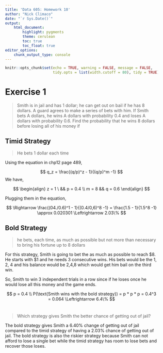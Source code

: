 ```yaml
---
title: 'Data 605: Homework 10'
author: "Nick Climaco"
date: "`r Sys.Date()`"
output:
    html_document:
        highlight: pygments
        theme: cerulean
        toc: true
        toc_float: true
editor_options:
    chunk_output_type: console
---
```


```r
knitr::opts_chunk$set(echo = TRUE, warning = FALSE, message = FALSE,
                      tidy.opts = list(width.cutoff = 80), tidy = TRUE)
```

# Exercise 1 {.tabset}

> Smith is in jail and has 1 dollar; he can get out on bail if he has 8 dollars.
A guard agrees to make a series of bets with him. If Smith bets A dollars,
he wins A dollars with probability 0.4 and loses A dollars with probability 0.6.
Find the probability that he wins 8 dollars before losing all of his money if

## Timid Strategy

> He bets 1 dollar each time

Using the equation in chp12 page 489,

$$
q_z = \frac{(q/p)^z - 1}{(q/p)^m -1}
$$
We have, 

$$
\begin{align}
z = 1 \ && p = 0.4 \\
m = 8 && q = 0.6
\end{align}
$$

Plugging them in the equation, 

$$
\Rightarrow \frac{(04./0.6)^1 - 1}{(0.4/0,6)^8 -1} = \frac{1.5 - 1}{1.5^8 -1} \approx 0.020301 \Leftrightarrow 2.03\%
$$

## Bold Strategy 

> he bets, each time, as much as possible but not more than necessary to bring his fortune up to 8 dollars

For this strategy, Smith is going to bet the as much as possible to reach $8. He starts with \$1 and he needs 3 consecutive wins. His bets would be the 1, 2, 4 and his balance would be 2,4,8 which would get him bail on the third win.

So, Smith to win 3 independent trials in a row since if he loses once he would lose all this money and the game ends.

$$
p = 0.4 \\
P(\text{Smith wins with the bold strategy}) = p * p * p = 0.4^3 = 0.064 \Leftrightarrow 6.4\%
$$

#

> Which strategy gives Smith the better chance of getting out of jail?

The bold strategy gives Smith a 6.40% change of getting out of jail compared to the timid strategy of having a 2.03% chance of getting out of jail. 
The bold strategy is also the riskier strategy because Smith can not afford to lose a single bet while the timid strategy has room to lose bets and recover those loses.
